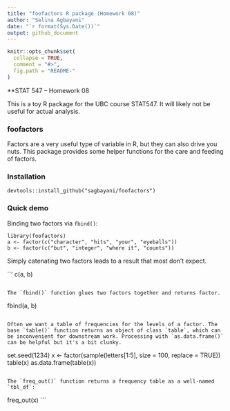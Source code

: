 ```yaml
---
title: "foofactors R package (Homework 08)"
author: "Selina Agbayani"
date: "`r format(Sys.Date())`"
output: github_document
---
```


<!-- README.md is generated from README.Rmd. Please edit that file -->

```r
knitr::opts_chunk$set(
  collapse = TRUE,
  comment = "#>",
  fig.path = "README-"
)
```

**STAT 547 -- Homework 08

This is a toy R package for the UBC course STAT547. It will likely not be useful for actual analysis. 

### foofactors

Factors are a very useful type of variable in R, but they can also drive you nuts. This package provides some helper functions for the care and feeding of factors.

### Installation

```
devtools::install_github("sagbayani/foofactors")
```

### Quick demo

Binding two factors via `fbind()`:

```
library(foofactors)
a <- factor(c("character", "hits", "your", "eyeballs"))
b <- factor(c("but", "integer", "where it", "counts"))
```

Simply catenating two factors leads to a result that most don't expect.

``'
c(a, b)
```

The `fbind()` function glues two factors together and returns factor.

```
fbind(a, b)
```

Often we want a table of frequencies for the levels of a factor. The base `table()` function returns an object of class `table`, which can be inconvenient for downstream work. Processing with `as.data.frame()` can be helpful but it's a bit clunky.

```
set.seed(1234)
x <- factor(sample(letters[1:5], size = 100, replace = TRUE))
table(x)
as.data.frame(table(x))
```

The `freq_out()` function returns a frequency table as a well-named `tbl_df`:

```
freq_out(x)
```
